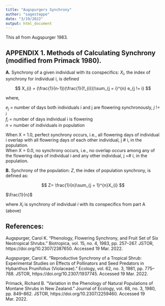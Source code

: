 ```yaml
---
title: "Augspurgers Synchrony"
author: "sagesteppe"
date: "3/19/2022"
output: html_document
---
```


This all from Augspurger 1983.

## APPENDIX 1. Methods of Calculating Synchrony (modified from Primack 1980).

**A.** Synchrony of a given individual with its conspecifics:
  $X_{i}$, the index of synchrony for individual i, is defined
  
$$
X_{i} = (\frac{1}{n-1})(\frac{1}{f_{i}})\sum_{j = i}^{n} e_{j != i}
$$

where, 

  $e_{j}$ = number of days both individuals i and j are flowering synchronously,  *j* != *i*  
  $f_{i}$ = number of days individual i is flowering  
  $n$ = number of individuals in population  
  
When X = 1.0, perfect synchrony occurs, i.e., all flowering days of individual i overlap with all flowering days of each other individual, j # i, in the population.  
When X = 0.0, no synchrony occurs, i.e., no overlap occurs among any of the flowering days of individual i and any other individual, j =# i, in the population.  

**B.** Synchrony of the population:
  $Z$, the index of population synchrony, is defined as:
  
$$
Z= \frac{1}{n}\sum_{j = 1}^{n}X_{i}
$$

$\frac{1}{n}$

where $X_{i}$ is synchrony of individual *i* with its conspecifics from part A (above)

## References:

Augspurger, Carol K. “Phenology, Flowering Synchrony, and Fruit Set of Six Neotropical Shrubs.” Biotropica, vol. 15, no. 4, 1983, pp. 257–267. JSTOR, https://doi.org/10.2307/2387650. Accessed 19 Mar. 2022. 

Augspurger, Carol K. “Reproductive Synchrony of a Tropical Shrub: Experimental Studies on Effects of Pollinators and Seed Predators in Hybanthus Prunifolius (Violaceae).” Ecology, vol. 62, no. 3, 1981, pp. 775–788. JSTOR, https://doi.org/10.2307/1937745. Accessed 19 Mar. 2022. 

Primack, Richard B. “Variation in the Phenology of Natural Populations of Montane Shrubs in New Zealand.” Journal of Ecology, vol. 68, no. 3, 1980, pp. 849–862. JSTOR, https://doi.org/10.2307/2259460. Accessed 19 Mar. 2022. 